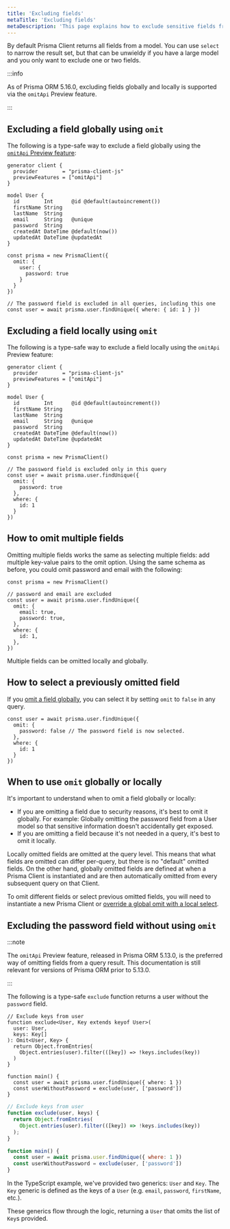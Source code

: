 ```yaml
---
title: 'Excluding fields'
metaTitle: 'Excluding fields'
metaDescription: 'This page explains how to exclude sensitive fields from Prisma Client'
---
```


By default Prisma Client returns all fields from a model. You can use `select` to narrow the result set, but that can be unwieldy if you have a large model and you only want to exclude one or two fields.

:::info

As of Prisma ORM 5.16.0, excluding fields globally and locally is supported via the `omitApi` Preview feature.

:::

## Excluding a field globally using `omit`

The following is a type-safe way to exclude a field globally using the [`omitApi` Preview feature](/orm/reference/preview-features):

<TabbedContent code>

<TabItem value="Schema">

```prisma
generator client {
  provider        = "prisma-client-js"
  previewFeatures = ["omitApi"]
}

model User {
  id        Int      @id @default(autoincrement())
  firstName String
  lastName  String
  email     String   @unique
  password  String
  createdAt DateTime @default(now())
  updatedAt DateTime @updatedAt
}
```

</TabItem>

<TabItem value="Code">

```tsx
const prisma = new PrismaClient({
  omit: {
    user: {
      password: true
    }
  }
})

// The password field is excluded in all queries, including this one
const user = await prisma.user.findUnique({ where: { id: 1 } })
```

</TabItem>

</TabbedContent>

## Excluding a field locally using `omit`

The following is a type-safe way to exclude a field locally using the `omitApi` Preview feature:

<TabbedContent code>

<TabItem value="Schema">

```prisma
generator client {
  provider        = "prisma-client-js"
  previewFeatures = ["omitApi"]
}

model User {
  id        Int      @id @default(autoincrement())
  firstName String
  lastName  String
  email     String   @unique
  password  String
  createdAt DateTime @default(now())
  updatedAt DateTime @updatedAt
}
```

</TabItem>

<TabItem value="Code">

```tsx
const prisma = new PrismaClient()

// The password field is excluded only in this query
const user = await prisma.user.findUnique({
  omit: {
    password: true
  },
  where: { 
    id: 1 
  } 
})
```

</TabItem>

</TabbedContent>

## How to omit multiple fields

Omitting multiple fields works the same as selecting multiple fields: add multiple key-value pairs to the omit option.
Using the same schema as before, you could omit password and email with the following:

```tsx
const prisma = new PrismaClient()

// password and email are excluded
const user = await prisma.user.findUnique({
  omit: {
    email: true,
    password: true,
  },
  where: {
    id: 1,
  },
})
```

Multiple fields can be omitted locally and globally.

## How to select a previously omitted field

If you [omit a field globally](#excluding-a-field-globally-using-omit), you can select it by setting `omit` to `false` in any query.

```tsx
const user = await prisma.user.findUnique({
  omit: {
    password: false // The password field is now selected.
  },
  where: {
    id: 1
  }
})
```

## When to use `omit` globally or locally

It's important to understand when to omit a field globally or locally:

- If you are omitting a field due to security reasons, it's best to omit it globally. For example: Globally omitting the password field from a User model so that sensitive information doesn't accidentally get exposed.
- If you are omitting a field because it's not needed in a query, it's best to omit it locally.

Locally omitted fields are omitted at the query level. This means that what fields are omitted can differ per-query, but there is no "default" omitted fields. On the other hand, globally omitted fields are defined at when a Prisma Client is instantiated and are then automatically omitted from every subsequent query on that Client. 

To omit different fields or select previous omitted fields, you will need to instantiate a new Prisma Client or [override a global omit with a local select](#how-to-select-a-previously-omitted-field).

## Excluding the password field without using `omit`

:::note

The `omitApi` Preview feature, released in Prisma ORM 5.13.0, is the preferred way of omitting fields from a query result.
This documentation is still relevant for versions of Prisma ORM prior to 5.13.0.

:::

The following is a type-safe `exclude` function returns a user without the `password` field.

<TabbedContent code>

<TabItem value="TypeScript">

```tsx
// Exclude keys from user
function exclude<User, Key extends keyof User>(
  user: User,
  keys: Key[]
): Omit<User, Key> {
  return Object.fromEntries(
    Object.entries(user).filter(([key]) => !keys.includes(key))
  )
}

function main() {
  const user = await prisma.user.findUnique({ where: 1 })
  const userWithoutPassword = exclude(user, ['password'])
}
```

</TabItem>

<TabItem value="JavaScript">

```js
// Exclude keys from user
function exclude(user, keys) {
  return Object.fromEntries(
    Object.entries(user).filter(([key]) => !keys.includes(key))
  );
}

function main() {
  const user = await prisma.user.findUnique({ where: 1 })
  const userWithoutPassword = exclude(user, ['password'])
}
```

</TabItem>

</TabbedContent>

In the TypeScript example, we've provided two generics: `User` and `Key`. The `Key` generic is defined as the keys of a `User` (e.g. `email`, `password`, `firstName`, etc.).

These generics flow through the logic, returning a `User` that omits the list of `Key`s provided.
